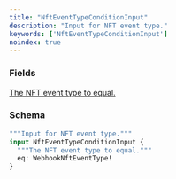 ```yaml
---
title: "NftEventTypeConditionInput"
description: "Input for NFT event type."
keywords: ['NftEventTypeConditionInput']
noindex: true
---
```


### Fields

<a href="/api-reference/types/webhooknfteventtype">
  <ResponseField name="eq" type="WebhookNftEventType!" required>
    The NFT event type to equal.
  </ResponseField>
</a>

### Schema


```graphql 
"""Input for NFT event type."""
input NftEventTypeConditionInput {
  """The NFT event type to equal."""
  eq: WebhookNftEventType!
}
```
